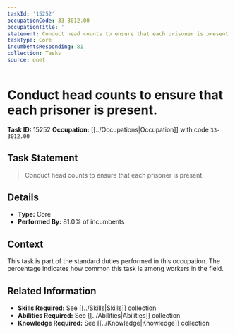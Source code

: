 ```yaml
---
taskId: '15252'
occupationCode: 33-3012.00
occupationTitle: ''
statement: Conduct head counts to ensure that each prisoner is present.
taskType: Core
incumbentsResponding: 81
collection: Tasks
source: onet
---
```

# Conduct head counts to ensure that each prisoner is present.

**Task ID:** 15252
**Occupation:** [[../Occupations|Occupation]] with code `33-3012.00`

## Task Statement

> Conduct head counts to ensure that each prisoner is present.

## Details

- **Type:** Core
- **Performed By:** 81.0% of incumbents

## Context

This task is part of the standard duties performed in this occupation. The percentage indicates how common this task is among workers in the field.

## Related Information

- **Skills Required:** See [[../Skills|Skills]] collection
- **Abilities Required:** See [[../Abilities|Abilities]] collection
- **Knowledge Required:** See [[../Knowledge|Knowledge]] collection
